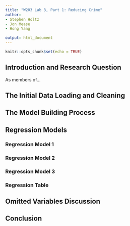 ```yaml
---
title: "W203 Lab 3, Part 1: Reducing Crime"
author:
- Stephen Holtz
- Jon Mease
- Hong Yang

output: html_document
---
```


```r
knitr::opts_chunk$set(echo = TRUE)
```

## Introduction and Research Question
As members of...

## The Initial Data Loading and Cleaning

## The Model Building Process

## Regression Models

### Regression Model 1

### Regression Model 2

### Regression Model 3

### Regression Table

## Omitted Variables Discussion

## Conclusion
